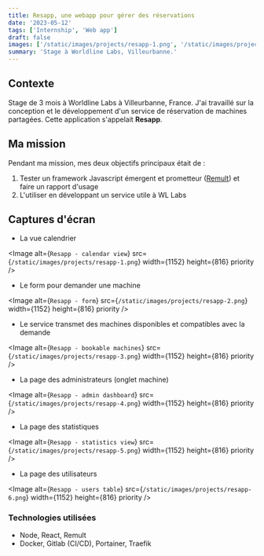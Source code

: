 ```yaml
---
title: Resapp, une webapp pour gérer des réservations
date: '2023-05-12'
tags: ['Internship', 'Web app']
draft: false
images: ['/static/images/projects/resapp-1.png', '/static/images/projects/resapp-2.png', '/static/images/projects/resapp-3.png', '/static/images/projects/resapp-4.png', '/static/images/projects/resapp-5.png', '/static/images/projects/resapp-6.png']
summary: 'Stage à Worldline Labs, Villeurbanne.'
---
```


## Contexte
Stage de 3 mois à Worldline Labs à Villeurbanne, France. J'ai travaillé sur
la conception et le développement d'un service de réservation de machines
partagées.
Cette application s'appelait **Resapp**.

## Ma mission
Pendant ma mission, mes deux objectifs principaux était de :
1. Tester un framework Javascript émergent et prometteur
([Remult](https://www.remult.dev)) et faire un rapport d'usage
2. L'utiliser en développant un service utile à WL Labs

## Captures d'écran

- La vue calendrier

<Image
  alt={`Resapp - calendar view`}
  src={`/static/images/projects/resapp-1.png`}
  width={1152}
  height={816}
  priority
/>

- Le form pour demander une machine

<Image
  alt={`Resapp - form`}
  src={`/static/images/projects/resapp-2.png`}
  width={1152}
  height={816}
  priority
/>

- Le service transmet des machines disponibles et compatibles avec la demande

<Image
  alt={`Resapp - bookable machines`}
  src={`/static/images/projects/resapp-3.png`}
  width={1152}
  height={816}
  priority
/>

- La page des administrateurs (onglet machine)

<Image
  alt={`Resapp - admin dashboard`}
  src={`/static/images/projects/resapp-4.png`}
  width={1152}
  height={816}
  priority
/>

- La page des statistiques

<Image
  alt={`Resapp - statistics view`}
  src={`/static/images/projects/resapp-5.png`}
  width={1152}
  height={816}
  priority
/>

- La page des utilisateurs

<Image
  alt={`Resapp - users table`}
  src={`/static/images/projects/resapp-6.png`}
  width={1152}
  height={816}
  priority
/>


### Technologies utilisées

* Node, React, Remult
* Docker, Gitlab (CI/CD), Portainer, Traefik
